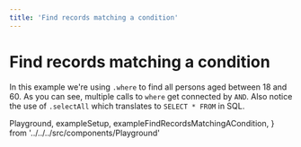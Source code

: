 ```yaml
---
title: 'Find records matching a condition'
---
```


# Find records matching a condition

In this example we're using `.where` to find all persons aged between 18 and 60. 
As you can see, multiple calls to `where` get connected by `AND`. Also notice
the use of `.selectAll` which translates to `SELECT * FROM` in SQL.

  Playground,
  exampleSetup,
  exampleFindRecordsMatchingACondition,
} from '../../../src/components/Playground'

<Playground code={exampleFindRecordsMatchingACondition} setupCode={exampleSetup} />
